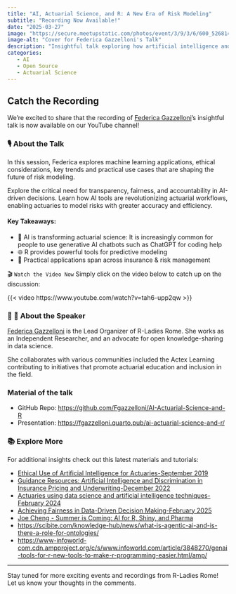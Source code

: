 ```yaml
---
title: "AI, Actuarial Science, and R: A New Era of Risk Modeling"
subtitle: "Recording Now Available!"
date: "2025-03-27"
image: "https://secure.meetupstatic.com/photos/event/3/9/3/6/600_526814646.webp?w=750"
image-alt: "Cover for Federica Gazzelloni's Talk"
description: "Insightful talk exploring how artificial intelligence and modern statistical techniques are revolutionizing actuarial work."
categories: 
   - AI
   - Open Source
   - Actuarial Science
---
```


## Catch the Recording

We’re excited to share that the recording of [Federica Gazzelloni](https://federicagazzelloni.com/)'s insightful talk is now available on our YouTube channel!  

### 🎙 About the Talk  
In this session, Federica explores machine learning applications, ethical considerations, key trends and practical use cases that are shaping the future of risk modeling.

Explore the critical need for transparency, fairness, and accountability in AI-driven decisions. Learn how AI tools are revolutionizing actuarial workflows, enabling actuaries to model risks with greater accuracy and efficiency. 

#### Key Takeaways:

- 🚀   AI is transforming actuarial science: It is increasingly common for people to use generative AI chatbots such as ChatGPT for coding help
- 🌐  R provides powerful tools for predictive modeling
- 🔧  Practical applications span across insurance & risk management
 

🎬 `Watch the Video Now`
Simply click on the video below to catch up on the discussion:

{{< video https://www.youtube.com/watch?v=tah6-upp2qw >}}  

### 🧑 💼 About the Speaker  
[Federica Gazzelloni](https://federicagazzelloni.com/) is the Lead Organizer of R-Ladies Rome. She works as an Independent Researcher, and an advocate for open knowledge-sharing in data science.

She collaborates with various communities included the Actex Learning contributing to initiatives that promote actuarial education and inclusion in the field.

### Material of the talk

- GitHub Repo: <https://github.com/Fgazzelloni/AI-Actuarial-Science-and-R>
- Presentation: <https://fgazzelloni.quarto.pub/ai-actuarial-science-and-r/>

### 📚 Explore More  
For additional insights check out this latest materials and tutorials:

-   [Ethical Use of Artificial Intelligence for Actuaries-September 2019](https://www.soa.org/49bd97/globalassets/assets/files/resources/research-report/2019/ethics-ai.pdf)
-   [Guidance Resources: Artificial Intelligence and Discrimination in Insurance Pricing and Underwriting-December 2022](https://humanrights.gov.au/sites/default/files/guidance_resource_ai_-_2022_v7-2_0.pdf)
-   [Actuaries using data science and artificial intelligence techniques-February 2024](https://actuaries.org.uk/media/g4ymoxep/actuaries-using-data-science-and-artificial-intelligence-techniques.pdf)
-   [Achieving Fairness in Data-Driven Decision Making-February 2025](https://www.actuaries.digital/2025/02/12/achieving-fairness-in-data-driven-decision-making/)
-   [Joe Cheng - Summer is Coming: AI for R, Shiny, and Pharma](https://www.youtube.com/watch?v=AfMa1CVUdXU)
- <https://scibite.com/knowledge-hub/news/what-is-agentic-ai-and-is-there-a-role-for-ontologies/>
- <https://www-infoworld-com.cdn.ampproject.org/c/s/www.infoworld.com/article/3848270/genai-tools-for-r-new-tools-to-make-r-programming-easier.html/amp/>


---  

Stay tuned for more exciting events and recordings from R-Ladies Rome! Let us know your thoughts in the comments.  